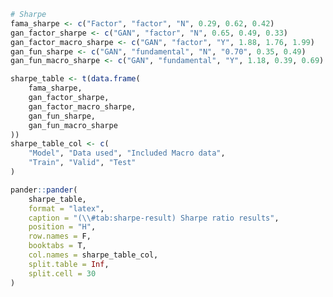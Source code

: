 ```r
# Sharpe
fama_sharpe <- c("Factor", "factor", "N", 0.29, 0.62, 0.42)
gan_factor_sharpe <- c("GAN", "factor", "N", 0.65, 0.49, 0.33)
gan_factor_macro_sharpe <- c("GAN", "factor", "Y", 1.88, 1.76, 1.99)
gan_fun_sharpe <- c("GAN", "fundamental", "N", "0.70", 0.35, 0.49)
gan_fun_macro_sharpe <- c("GAN", "fundamental", "Y", 1.18, 0.39, 0.69)

sharpe_table <- t(data.frame(
    fama_sharpe,
    gan_factor_sharpe,
    gan_factor_macro_sharpe,
    gan_fun_sharpe,
    gan_fun_macro_sharpe
))
sharpe_table_col <- c(
    "Model", "Data used", "Included Macro data",
    "Train", "Valid", "Test"
)

pander::pander(
    sharpe_table,
    format = "latex",
    caption = "(\\#tab:sharpe-result) Sharpe ratio results",
    position = "H",
    row.names = F,
    booktabs = T,
    col.names = sharpe_table_col,
    split.table = Inf,
    split.cell = 30
)
```

